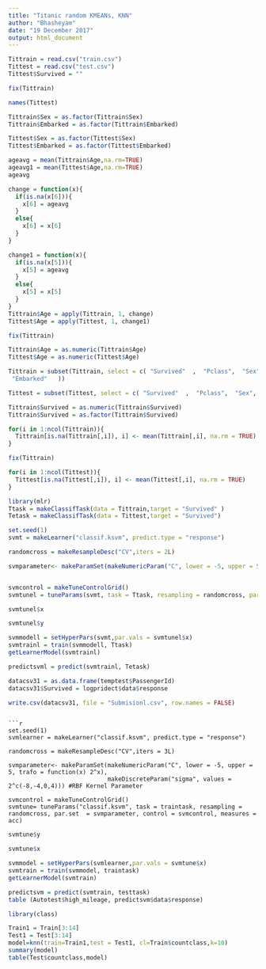 ```yaml
---
title: "Titanic random KMEANs, KNN"
author: "Bhasheyam"
date: "19 December 2017"
output: html_document
---
```


```r
Tittrain = read.csv("train.csv")
Tittest = read.csv("test.csv")
Tittest$Survived = ""
```

```r
fix(Tittrain)
```
```r
names(Tittest)
```


```r
Tittrain$Sex = as.factor(Tittrain$Sex)
Tittrain$Embarked = as.factor(Tittrain$Embarked)
```

```r
Tittest$Sex = as.factor(Tittest$Sex)
Tittest$Embarked = as.factor(Tittest$Embarked)
```

```r
ageavg = mean(Tittrain$Age,na.rm=TRUE)
ageavg1 = mean(Tittest$Age,na.rm=TRUE)
ageavg
```

```r

change = function(x){
  if(is.na(x[6])){
    x[6] = ageavg
  }
  else{
    x[6] = x[6]
  }
}

change1 = function(x){
  if(is.na(x[5])){
    x[5] = ageavg
  }
  else{
    x[5] = x[5]
  }
}
Tittrain$Age = apply(Tittrain, 1, change)
Tittest$Age = apply(Tittest, 1, change1)
```


```r
fix(Tittrain)
```



```r
Tittrain$Age = as.numeric(Tittrain$Age)
Tittest$Age = as.numeric(Tittest$Age)
```

```r
Tittrain = subset(Tittrain, select = c( "Survived"  ,  "Pclass",  "Sex",  "Age", "SibSp",  "Parch",      
 "Embarked"   ))
```

```r
Tittest = subset(Tittest, select = c( "Survived"  ,  "Pclass",  "Sex",  "Age", "SibSp",  "Parch", "Embarked"   ))
```



```r
Tittrain$Survived = as.numeric(Tittrain$Survived)
Tittrain$Survived = as.factor(Tittrain$Survived)
```
```r
for(i in 1:ncol(Tittrain)){
  Tittrain[is.na(Tittrain[,i]), i] <- mean(Tittrain[,i], na.rm = TRUE)
}
```
```r
fix(Tittrain)
```

```r
for(i in 1:ncol(Tittest)){
  Tittest[is.na(Tittest[,i]), i] <- mean(Tittest[,i], na.rm = TRUE)
}
```


```r
library(mlr)
Ttask = makeClassifTask(data = Tittrain,target = "Survived" )
Tetask = makeClassifTask(data = Tittest,target = "Survived")
```

```r
set.seed(1)
svmt = makeLearner("classif.ksvm", predict.type = "response")

randomcross = makeResampleDesc("CV",iters = 2L)

svmparameter<- makeParamSet(makeNumericParam("C", lower = -5, upper = 5, trafo = function(x) 2^x))


svmcontrol = makeTuneControlGrid()
svmtunel = tuneParams(svmt, task = Ttask, resampling = randomcross, par.set  = svmparameter, control = svmcontrol, measures = acc)
```
```r
svmtunel$x
```


```r
svmtunel$y
```
```r
svmmodell = setHyperPars(svmt,par.vals = svmtunel$x)
svmtrainl = train(svmmodell, Ttask)
getLearnerModel(svmtrainl)

```

```r
predictsvml = predict(svmtrainl, Tetask)
```
```r
datacsv31 = as.data.frame(temptest$PassengerId)  
datacsv31$Survived = logpridect$data$response
```
```r
write.csv(datacsv31, file = "Submisionl.csv", row.names = FALSE)
```
```

```r
set.seed(1)
svmlearner = makeLearner("classif.ksvm", predict.type = "response")

randomcross = makeResampleDesc("CV",iters = 3L)

svmparameter<- makeParamSet(makeNumericParam("C", lower = -5, upper = 5, trafo = function(x) 2^x),
                            makeDiscreteParam("sigma", values = 2^c(-8,-4,0,4))) #RBF Kernel Parameter

svmcontrol = makeTuneControlGrid()
svmtune= tuneParams("classif.ksvm", task = traintask, resampling = randomcross, par.set  = svmparameter, control = svmcontrol, measures = acc)
```



```r
svmtune$y
```



```r
svmtune$x

```




```r
svmmodel = setHyperPars(svmlearner,par.vals = svmtune$x)
svmtrain = train(svmmodel, traintask)
getLearnerModel(svmtrain)
```


```r
predictsvm = predict(svmtrain, testtask)
table (Autotest$high_mileage, predictsvm$data$response)
```


```r
library(class)

Train1 = Train[3:14]
Test1 = Test[3:14]
model=knn(train=Train1,test = Test1, cl=Train$countclass,k=10)
summary(model)
table(Test$countclass,model)
```






